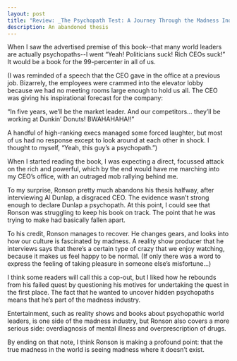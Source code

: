 ```yaml
---
layout: post
title: "Review: _The Psychopath Test: A Journey Through the Madness Industry_ by Jon Ronson"
description: An abandoned thesis
---
```


When I saw the advertised premise of this book--that many world leaders are actually psychopaths--I went “Yeah! Politicians suck! Rich CEOs suck!” It would be a book for the 99-percenter in all of us.

(I was reminded of a speech that the CEO gave in the office at a previous job. Bizarrely, the employees were crammed into the elevator lobby because we had no meeting rooms large enough to hold us all. The CEO was giving his inspirational forecast for the company:

“In five years, we’ll be the market leader. And our competitors... they’ll be working at Dunkin’ Donuts! BWAHAHAHA!!”

A handful of high-ranking execs managed some forced laughter, but most of us had no response except to look around at each other in shock. I thought to myself, “Yeah, this guy’s a psychopath.”)

When I started reading the book, I was expecting a direct, focussed attack on the rich and powerful, which by the end would have me marching into my CEO’s office, with an outraged mob rallying behind me.

To my surprise, Ronson pretty much abandons his thesis halfway, after interviewing Al Dunlap, a disgraced CEO. The evidence wasn’t strong enough to declare Dunlap a psychopath. At this point, I could see that Ronson was struggling to keep his book on track. The point that he was trying to make had basically fallen apart.

To his credit, Ronson manages to recover. He changes gears, and looks into how our culture is fascinated by madness. A reality show producer that he interviews says that there’s a certain type of crazy that we enjoy watching, because it makes us feel happy to be normal. (If only there was a word to express the feeling of taking pleasure in someone else’s misfortune...)

I think some readers will call this a cop-out, but I liked how he rebounds from his failed quest by questioning his motives for undertaking the quest in the first place. The fact that he wanted to uncover hidden psychopaths means that he’s part of the madness industry.

Entertainment, such as reality shows and books about psychopathic world leaders, is one side of the madness industry, but Ronson also covers a more serious side: overdiagnosis of mental illness and overprescription of drugs.

By ending on that note, I think Ronson is making a profound point: that the true madness in the world is seeing madness where it doesn’t exist.
